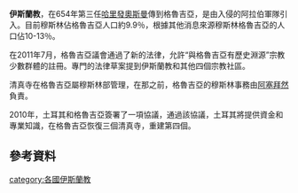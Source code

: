 {{Unreferenced |time=2021-08-11T08:13:34+00:00 }}
'''伊斯蘭教'''，在654年第三任[[哈里發|哈里發]][[奧斯曼|奧斯曼]]傳到格魯吉亞，是由入侵的阿拉伯軍隊引入。目前穆斯林佔格魯吉亞人口約9.9％，根據其他消息來源穆斯林格魯吉亞的人口佔10-13％。

在2011年7月，格魯吉亞議會通過了新的法律，允許“與格魯吉亞有歷史淵源”宗教少數群體的註冊。專門的法律草案提到伊斯蘭教和其他四個宗教社區。

清真寺在格魯吉亞屬穆斯林部管理，在那之前，格魯吉亞的穆斯林事務由[[阿塞拜然|阿塞拜然]]負責。

2010年，土耳其和格魯吉亞簽署了一項協議，通過該協議，土耳其將提供資金和專業知識，在格魯吉亞恢復三個清真寺，重建第四個。

== 參考資料 ==
{{reflist}}

[[category:各國伊斯蘭教|category:各國伊斯蘭教]]


{{Islam-stub}}